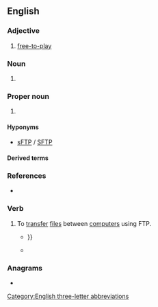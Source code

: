 ==English==

===Adjective===
{{en-adj|-}}

# {{lb|en|video games}} [[free-to-play]]

===Noun===
{{en-noun}}

# {{lb|en|psychology}} {{initialism of|[[future|Future]] [[time|Time]] [[perspective|Perspective]]|dot=|lang=en}} {{gloss|a scale developed by Carstensen and Frieder Lang}}

===Proper noun===
{{en-proper noun}}

# {{lb|en|Internet}} {{initialism of|[[File Transfer Protocol]]|dot=|lang=en}} {{gloss|a common way to transfer files over the [[Internet]].}}

====Hyponyms====
* [[sFTP]] / [[SFTP]]

====Derived terms====
{{der2
|FTP server
|FTP site
|lang=en}}

===References===
* {{pedia}}

===Verb===
{{en-verb}}

# To [[transfer]] [[file]]s between [[computer]]s using FTP.
#* {{quote-book|lang=en|year=1995|author=Richard Wagner|title=Inside CompuServe|passage=Just as newsgroups have certain rules to live by, there are several courtesies to remember when '''FTPing''' and telneting to remote sites {{...}}}}
#* {{quote-book|lang=en|year=2008|author=Paul Thewlis|title=WordPress for Business Bloggers|passage=Having saved '''header.php'''<!--bolded in original-->, I '''FTPed''' it back to the Sandbox theme folder, overwriting the old version.}}

===Anagrams===
* {{anagrams|en|a=fpt|FPT|PFT|TFP}}

[[Category:English three-letter abbreviations]]